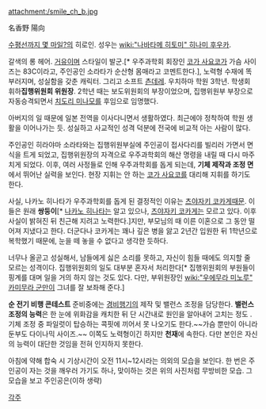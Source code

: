 attachment:/smile_ch_b.jpg

名香野 陽向

[[수평선까지 몇 마일%3F|수평선까지 몇 마일?]]의 히로인. 성우는 [[wiki:"나바타메 히토미" 히나미 후우카]].

갈색의 롱 헤어. [[거유]]이며 스타일이 발군.[* 우주과학회 회장인 [[코가 사요코]]가 가슴 사이즈는 83C이라고, 주인공인 소라타가 순산형 몸매라고 코멘트한다.], 노력형 수재에 똑 부러지며, 성실함을 갖춘 캐릭터. 그리고 소프트 [[츤데레]].
우치하마 학원 3학년. 학생회 휘하''' 집행위원회 위원장'''. 
2학년 때는 보도위원회의 부장이었으며, 집행위원부 부장으로 자동승격되면서 [[치도리 미나모]]를 후임으로 임명했다.

아버지의 일 때문에 일본 전역을 이사다니면서 생활하였다. 최근에야 정착하여 학원 생활을 이어나가는 듯.
성실하고 사교적인 성격 덕분에 전국에 비교적 아는 사람이 많다.

주인공인 히라야마 소라타와는 집행위원부실에 주인공이 접사다리를 빌리러 가면서 면식을 트게 되었고, 집행위원장의 자격으로 우주과학회의 해산 명령을 내릴 때 다시 마주치게 되었다. 이후, 여러 사정들로 인해 우주과학회를 돕게 되는데, '''기체 제작과 조정 면'''에서 뛰어난 실력을 보인다. 현장 지휘는 안 하는 [[코가 사요코]]를 대리해 지휘를 하기도 한다.

사실, 나카노 히나타가 우주과학회를 돕게 된 결정적인 이유는 [[츠야자키 코카게]]때문. 이들은 원래 '''쌍둥이'''[* [[나카노 히나타]]는 알고 있으나, [[츠야자키 코카게]]는 모르고 있다. 이후 사실이 밝혀진 뒤 친근해 지려고 노력한다.]지만, 부모님의 때 이른 이혼으로 그 동안 떨어져 지냈다고 한다. 더군다나 코카게는 꽤나 깊은 병을 앓고 2년간 입원한 뒤 1학년으로 복학했기 때문에, 눈을 떼 놓을 수 없다고 생각한 듯하다.

너무나 올곧고 성실해서, 남들에게 싫은 소리를 못하고, 자신이 힘들 때에도 의지할 줄 모르는 성격이다. 집행위원회의 일도 대부분 혼자서 처리한다[* 집행위원회의 부원들이 핑계를 대며 일을 거의 하지 않는 것도 있다. 다만, 부위원장인 [[wiki:"우에무라 미노루" 카미무라 군]]만이 그녀를 잘 보좌해 준다.]

'''순 전기 비행 콘테스트''' 준비중에는 [[경비행기]]의 제작 및 밸런스 조정을 담당한다. '''밸런스 조정의 능력'''은 한 눈에 위화감을 캐치한 뒤 단 시간내로 원인을 알아내어 고치는 정도 . 기체 조정 중 파일럿이 탑승하는 콕핏에 끼어서 못 나오기도 한다.~~가슴 뿐만이 아니라 둔부도 다이나믹 사이즈.~~
이쪽도 노력형이긴 하지만 '''천재'''에 속한다. 다만 본인은 자신의 능력이 대단한 것임을 전혀 인지하지 못한다.

아침에 약해 합숙 시 기상시간이 오전 11시~12시라는 의외의 모습을 보인다.
한 번은 주인공이 자는 것을 깨우러 가기도 하나, 맞이하는 것은 위의 사진처럼 무방비한 모습. 그 모습을 보고 주인공은(이하 생략)

[[각주]]
